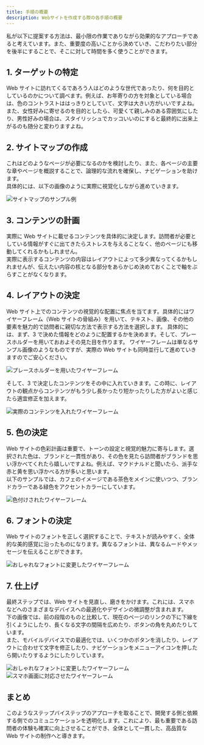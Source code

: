 ```yaml
---
title: 手順の概要
description: Webサイトを作成する際の各手順の概要
---
```


私が以下に提案する方法は、最小限の作業でありながら効果的なアプローチであると考えています。また、重要度の高いことから決めていき、こだわりたい部分を後半にすることで、そこに対して時間を多く使うことができます。

## 1. ターゲットの特定

Web サイトに訪れてくるであろう人はどのような世代であったり、何を目的としているのかについて調べます。例えば、お年寄りの方を対象としている場合は、色のコントラストははっきりとしていて、文字は大きい方がいいですよね。また、女性好みに寄せるのを目的としたら、可愛くて親しみのある雰囲気にしたり、男性好みの場合は、スタイリッシュでカッコいいのにすると最終的に出来上がるのも随分と変わりますよね。

## 2. サイトマップの作成

これはどのようなページが必要になるのかを検討したり、また、各ページの主要な章やページを概説することで、論理的な流れを確保し、ナビゲーションを助けます。<br />
具体的には、以下の画像のように実際に視覚化しながら進めていきます。

![サイトマップのサンプル例](../../../../assets/docs/create-website/create-site-map/site-map.webp)

## 3. コンテンツの計画

実際に Web サイトに載せるコンテンツを具体的に決定します。訪問者が必要としている情報がすぐに出てきたらストレスを与えることなく、他のページにも移動してくれるかもしれません。<br />実際に表示するコンテンツの内容はレイアウトによって多少異なってくるかもしれませんが、伝えたい内容の核となる部分をあらかじめ決めておくことで軸をぶらすことがなくなります。

## 4. レイアウトの決定

Web サイト上でのコンテンツの視覚的な配置に焦点を当てます。具体的にはワイヤーフレーム（Web サイトの骨組み）を用いて、テキスト、画像、その他の要素を魅力的で訪問者に親切な方法で表示する方法を選択します。
具体的には、まず、3 で決めた情報をどのように配置するかを決めます。そして、プレースホルダーを用いておおよその見た目を作ります。
ワイヤーフレームは単なるサンプル画像のようなものですが、実際の Web サイトも同時並行して進めていきますのでご安心ください。

![プレースホルダーを用いたワイヤーフレーム](../../../../assets/docs/create-website/overview/wireframe1.png)

そして、3 で決定したコンテンツをその中に入れていきます。この時に、レイアウトの観点からコンテンツがもう少し長かったり短かったりした方がよいと感じたら適宜修正を加えます。

![実際のコンテンツを入れたワイヤーフレーム](../../../../assets/docs/create-website/overview/wireframe2.png)

## 5. 色の決定

Web サイトの色彩計画は重要で、トーンの設定と視覚的魅力に寄与します。選択された色は、ブランドと一貫性があり、その色を見たら訪問者がブランドを思い浮かべてくれたら嬉しいですよね。例えば、マクドナルドと聞いたら、派手な赤と黄を思い浮かべる方が多いと思います。<br />
以下のサンプルでは、カフェのイメージである茶色をメインに使いつつ、ブランドカラーである緑色をアクセントカラーにしています。

![色付けされたワイヤーフレーム](../../../../assets/docs/create-website/overview/wireframe3.png)

## 6. フォントの決定

Web サイトのフォントを正しく選択することで、テキストが読みやすく、全体的な美的感覚に沿ったものになります。異なるフォントは、異なるムードやメッセージを伝えることができます。

![おしゃれなフォントに変更したワイヤーフレーム](../../../../assets/docs/create-website/overview/wireframe4.png)

## 7. 仕上げ

最終ステップでは、Web サイトを見直し、磨きをかけます。これには、スマホなどへのさまざまなデバイスへの最適化やデザインの微調整が含まれます。<br />
下の画像では、前の段階のものと比較して、現在のページのリンクの下に下線を引くようにしたり、長くなる文字の間隔を広めたり、ボタンの角を丸めたりしています。<br />
また、モバイルデバイスでの最適化では、いくつかのボタンを消したり、レイアウトに合わせて文字を修正したり、ナビゲーションをメニューアイコンを押したら開いたりするようにしたりしています。

![おしゃれなフォントに変更したワイヤーフレーム](../../../../assets/docs/create-website/overview/wireframe5.png)
![スマホ画面に対応させたワイヤーフレーム](../../../../assets/docs/create-website/overview/mobile.png)

## まとめ

このようなステップバイステップのアプローチを取ることで、開発する側と依頼する側でのコミュニケーションを透明化します。これにより、最も重要である訪問者の体験も確実に向上させることができ、全体として一貫した、高品質な Web サイトの制作へと導きます。
